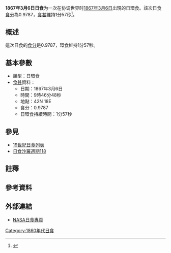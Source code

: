 {{Infobox Solar eclipse
| Year        = 1867
| Month       = 3
| Day         = 6
| Type        = 日環食
| Image       = SE1867Mar06A.gif
| Image size  = 200px
| Image intro = 1867年3月6日日環食路徑圖
  <!--   日食資料   -->
| Gamma       = 0.7716
| Mag         = 0.9787
| Saros       = [[日食沙羅週期118|118]]
| Saros total = 
| Saros seq   = 
  <!--     食甚     -->
| Duration    = 1分57秒
| Location    = 
| Coords      = 
| Width       = 118公里
  <!--   開始時間   -->
| Partial     = 
| Start type  = 
| Centre      = 
| Greatest    = 09:46:48
  <!--     倒數     -->
| hour        = 09
| minute      = 46
| second      = 48
| Duration_s  = 
}}
'''1867年3月6日日食'''为一次在协调世界时[[1867年|1867年]][[3月6日|3月6日]]出現的日環食。該次日食[[食分|食分]]為0.9787，[[食甚|食甚]]維持1分57秒<ref name="nasa_catalog_list">{{cite web |url=http://eclipse.gsfc.nasa.gov/SEcat5/SE1801-1900.html |title=Catalog of Solar Eclipses: 1801 to 1900 |language=en |publisher=[[NASA|NASA]] |accessdate=2009-07-26 |archiveurl=https://web.archive.org/web/20150112204733/http://eclipse.gsfc.nasa.gov/SEcat5/SE1801-1900.html |archivedate=2015-01-12 |deadurl=no }}</ref>。

== 概述 ==
這次日食的[[食分|食分]]是0.9787，環食維持1分57秒。

== 基本參數 ==
{{NoteUTC}}
* 類型：日環食
*[[食甚|食甚]]資料：
** 日期：1867年3月6日
** 時間：9時46分48秒 
** 地點：42N 18E
** 食分：0.9787
** 日環食持續時間：1分57秒

== 參見 ==
{{日食主題}}
* [[19世紀日食列表|19世紀日食列表]]
* [[日食沙羅週期118|日食沙羅週期118]]

== 註釋 ==
{{NoteFoot}}

== 參考資料 ==
{{reflist}}

== 外部連結 ==
* [http://eclipse.gsfc.nasa.gov/solar.html NASA日食專頁]{{Wayback|url=http://eclipse.gsfc.nasa.gov/solar.html |date=20190108200537 }}{{en icon}}

{{日食}}

[[Category:1860年代日食|Category:1860年代日食]]


{{Eclipse-stub}}